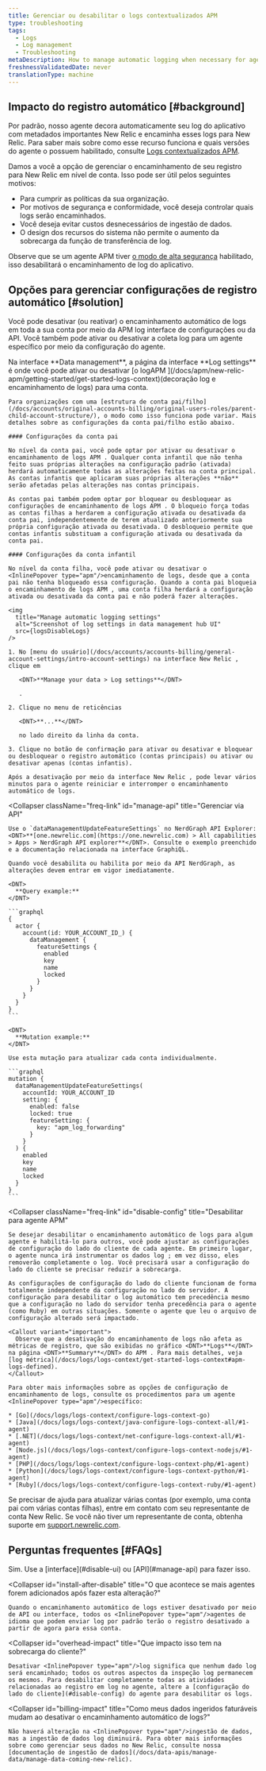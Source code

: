 ```yaml
---
title: Gerenciar ou desabilitar o logs contextualizados APM
type: troubleshooting
tags:
  - Logs
  - Log management
  - Troubleshooting
metaDescription: How to manage automatic logging when necessary for agents using APM logs in context.
freshnessValidatedDate: never
translationType: machine
---
```



## Impacto do registro automático [#background]

Por padrão, nosso <InlinePopover type="apm"/>agente decora automaticamente seu log do aplicativo com metadados importantes New Relic e encaminha esses logs para New Relic. Para saber mais sobre como esse recurso funciona e quais versões do agente o possuem habilitado, consulte [Logs contextualizados APM](/docs/apm/new-relic-apm/getting-started/get-started-logs-context).

Damos a você a opção de gerenciar o encaminhamento de seu registro para New Relic em nível de conta. Isso pode ser útil pelos seguintes motivos:

* Para cumprir as políticas da sua organização.
* Por motivos de segurança e conformidade, você deseja controlar quais logs serão encaminhados.
* Você deseja evitar custos desnecessários de ingestão de dados.
* O design dos recursos do sistema não permite o aumento da sobrecarga da função de transferência de log.

Observe que se um agente APM tiver [o modo de alta segurança](/docs/apm/agents/manage-apm-agents/configuration/high-security-mode) habilitado, isso desabilitará o encaminhamento de log do aplicativo.

## Opções para gerenciar configurações de registro automático [#solution]

Você pode desativar (ou reativar) o encaminhamento automático de logs em toda a sua conta por meio da APM log interface de configurações ou da API. Você também pode ativar ou desativar a coleta log para um agente específico por meio da configuração do agente.

<CollapserGroup>
  <Collapser
    className="freq-link"
    id="manage-ui"
    title="Gerenciar configurações via interface"
  >
    Na interface <DNT>**Data management**</DNT>, a página da interface <DNT>**Log settings**</DNT> é onde você pode ativar ou desativar [o logAPM ](/docs/apm/new-relic-apm/getting-started/get-started-logs-context)(decoração log e encaminhamento de logs) para uma conta.

    Para organizações com uma [estrutura de conta pai/filho](/docs/accounts/original-accounts-billing/original-users-roles/parent-child-account-structure/), o modo como isso funciona pode variar. Mais detalhes sobre as configurações da conta pai/filho estão abaixo.

    #### Configurações da conta pai

    No nível da conta pai, você pode optar por ativar ou desativar o encaminhamento de logs APM . Qualquer conta infantil que não tenha feito suas próprias alterações na configuração padrão (ativada) herdará automaticamente todas as alterações feitas na conta principal. As contas infantis que aplicaram suas próprias alterações **não** serão afetadas pelas alterações nas contas principais.

    As contas pai também podem optar por bloquear ou desbloquear as configurações de encaminhamento de logs APM . O bloqueio força todas as contas filhas a herdarem a configuração ativada ou desativada da conta pai, independentemente de terem atualizado anteriormente sua própria configuração ativada ou desativada. O desbloqueio permite que contas infantis substituam a configuração ativada ou desativada da conta pai.

    #### Configurações da conta infantil

    No nível da conta filha, você pode ativar ou desativar o <InlinePopover type="apm"/>encaminhamento de logs, desde que a conta pai não tenha bloqueado essa configuração. Quando a conta pai bloqueia o encaminhamento de logs APM , uma conta filha herdará a configuração ativada ou desativada da conta pai e não poderá fazer alterações.

    <img
      title="Manage automatic logging settings"
      alt="Screenshot of log settings in data management hub UI"
      src={logsDisableLogs}
    />

    1. No [menu do usuário](/docs/accounts/accounts-billing/general-account-settings/intro-account-settings) na interface New Relic , clique em

       <DNT>**Manage your data > Log settings**</DNT>

       .

    2. Clique no menu de reticências

       <DNT>**...**</DNT>

       no lado direito da linha da conta.

    3. Clique no botão de confirmação para ativar ou desativar e bloquear ou desbloquear o registro automático (contas principais) ou ativar ou desativar apenas (contas infantis).

    Após a desativação por meio da interface New Relic , pode levar vários minutos para o agente reiniciar e interromper o encaminhamento automático de logs.
  </Collapser>

  <Collapser
    className="freq-link"
    id="manage-api"
    title="Gerenciar via API"
  >
    Use o `dataManagementUpdateFeatureSettings` no NerdGraph API Explorer: <DNT>**[one.newrelic.com](https://one.newrelic.com) > All capabilities > Apps > NerdGraph API explorer**</DNT>. Consulte o exemplo preenchido e a documentação relacionada na interface GraphiQL.

    Quando você desabilita ou habilita por meio da API NerdGraph, as alterações devem entrar em vigor imediatamente.

    <DNT>
      **Query example:**
    </DNT>

    ```graphql
    {
      actor {
        account(id: YOUR_ACCOUNT_ID_) {
          dataManagement {
            featureSettings {
              enabled
              key
              name
              locked
            }
          }
        }
      }
    }
    ```

    <DNT>
      **Mutation example:**
    </DNT>

    Use esta mutação para atualizar cada conta individualmente.

    ```graphql
    mutation {
      dataManagementUpdateFeatureSettings(
        accountId: YOUR_ACCOUNT_ID
        setting: {
          enabled: false
          locked: true
          featureSetting: { 
            key: "apm_log_forwarding" 
          }
        }
      ) {
        enabled
        key
        name
        locked
      }
    }
    ```
  </Collapser>

  <Collapser
    className="freq-link"
    id="disable-config"
    title="Desabilitar para agente APM"
  >
    Se desejar desabilitar o encaminhamento automático de logs para algum agente e habilitá-lo para outros, você pode ajustar as configurações de configuração do lado do cliente de cada agente. Em primeiro lugar, o agente nunca irá instrumentar os dados log ; em vez disso, eles removerão completamente o log. Você precisará usar a configuração do lado do cliente se precisar reduzir a sobrecarga.

    As configurações de configuração do lado do cliente funcionam de forma totalmente independente da configuração no lado do servidor. A configuração para desabilitar o log automático tem precedência mesmo que a configuração no lado do servidor tenha precedência para o agente (como Ruby) em outras situações. Somente o agente que leu o arquivo de configuração alterado será impactado.

    <Callout variant="important">
      Observe que a desativação do encaminhamento de logs não afeta as métricas de registro, que são exibidas no gráfico <DNT>**Logs**</DNT> na página <DNT>**Summary**</DNT> do APM . Para mais detalhes, veja [log métrica](/docs/logs/logs-context/get-started-logs-context#apm-logs-defined).
    </Callout>

    Para obter mais informações sobre as opções de configuração de encaminhamento de logs, consulte os procedimentos para um agente <InlinePopover type="apm"/>específico:

    * [Go](/docs/logs/logs-context/configure-logs-context-go)
    * [Java](/docs/logs/logs-context/java-configure-logs-context-all/#1-agent)
    * [.NET](/docs/logs/logs-context/net-configure-logs-context-all/#1-agent)
    * [Node.js](/docs/logs/logs-context/configure-logs-context-nodejs/#1-agent)
    * [PHP](/docs/logs/logs-context/configure-logs-context-php/#1-agent)
    * [Python](/docs/logs/logs-context/configure-logs-context-python/#1-agent)
    * [Ruby](/docs/logs/logs-context/configure-logs-context-ruby/#1-agent)
  </Collapser>
</CollapserGroup>

Se precisar de ajuda para atualizar várias contas (por exemplo, uma conta pai com várias contas filhas), entre em contato com seu representante de conta New Relic. Se você não tiver um representante de conta, obtenha suporte em [support.newrelic.com](https://support.newrelic.com).

## Perguntas frequentes [#FAQs]

<CollapserGroup>
  <Collapser
    id="disable-before-install"
    title="Posso desligar o log do agente antes de instalar qualquer agente de idioma?"
  >
    Sim. Use a [interface](#disable-ui) ou [API](#manage-api) para fazer isso.
  </Collapser>

  <Collapser
    id="install-after-disable"
    title="O que acontece se mais agentes forem adicionados após fazer esta alteração?"
  >
    Quando o encaminhamento automático de logs estiver desativado por meio de API ou interface, todos os <InlinePopover type="apm"/>agentes de idioma que podem enviar log por padrão terão o registro desativado a partir de agora para essa conta.
  </Collapser>

  <Collapser
    id="overhead-impact"
    title="Que impacto isso tem na sobrecarga do cliente?"
  >
    Desativar <InlinePopover type="apm"/>log significa que nenhum dado log será encaminhado; todos os outros aspectos da inspeção log permanecem os mesmos. Para desabilitar completamente todas as atividades relacionadas ao registro em log no agente, altere a [configuração do lado do cliente](#disable-config) do agente para desabilitar os logs.
  </Collapser>

  <Collapser
    id="billing-impact"
    title="Como meus dados ingeridos faturáveis mudam ao desativar o encaminhamento automático de logs?"
  >
    Não haverá alteração na <InlinePopover type="apm"/>ingestão de dados, mas a ingestão de dados log diminuirá. Para obter mais informações sobre como gerenciar seus dados no New Relic, consulte nossa [documentação de ingestão de dados](/docs/data-apis/manage-data/manage-data-coming-new-relic).
  </Collapser>
</CollapserGroup>